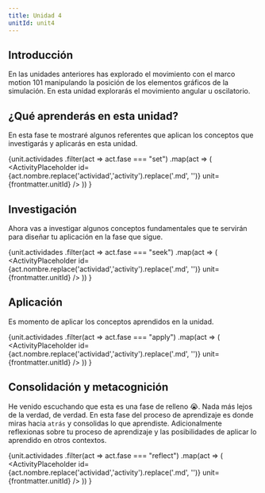 ```yaml
---
title: Unidad 4
unitId: unit4
---
```




## Introducción 

En las unidades anteriores has explorado el movimiento con el marco motion 101
manipulando la posición de los elementos gráficos de la simulación. En esta 
unidad explorarás el movimiento angular u oscilatorio.

## ¿Qué aprenderás en esta unidad?

En esta fase te mostraré algunos referentes que aplican los conceptos que investigarás 
y aplicarás en esta unidad.

{unit.actividades
  .filter(act => act.fase === "set")
  .map(act => (
    <ActivityPlaceholder 
      id={act.nombre.replace('actividad','activity').replace('.md', '')} 
      unit={frontmatter.unitId} 
    />
  ))
}

## Investigación

Ahora vas a investigar algunos conceptos fundamentales que te servirán para 
diseñar tu aplicación en la fase que sigue.

{unit.actividades
  .filter(act => act.fase === "seek")
  .map(act => (
    <ActivityPlaceholder 
      id={act.nombre.replace('actividad','activity').replace('.md', '')} 
      unit={frontmatter.unitId}
    />
  ))
}

## Aplicación

Es momento de aplicar los conceptos aprendidos en la unidad.

{unit.actividades
  .filter(act => act.fase === "apply")
  .map(act => (
    <ActivityPlaceholder 
      id={act.nombre.replace('actividad','activity').replace('.md', '')} 
      unit={frontmatter.unitId} 
    />
  ))
}

## Consolidación y metacognición

He venido escuchando que esta es una fase de relleno 😭. Nada 
más lejos de la verdad, de verdad. En esta fase del proceso de aprendizaje 
es donde miras hacia ``atrás`` y consolidas lo que aprendiste. Adicionalmente
reflexionas sobre tu proceso de aprendizaje y las posibilidades de aplicar lo 
aprendido en otros contextos.

{unit.actividades
  .filter(act => act.fase === "reflect")
  .map(act => (
    <ActivityPlaceholder 
      id={act.nombre.replace('actividad','activity').replace('.md', '')} 
      unit={frontmatter.unitId} 
    />
  ))
}